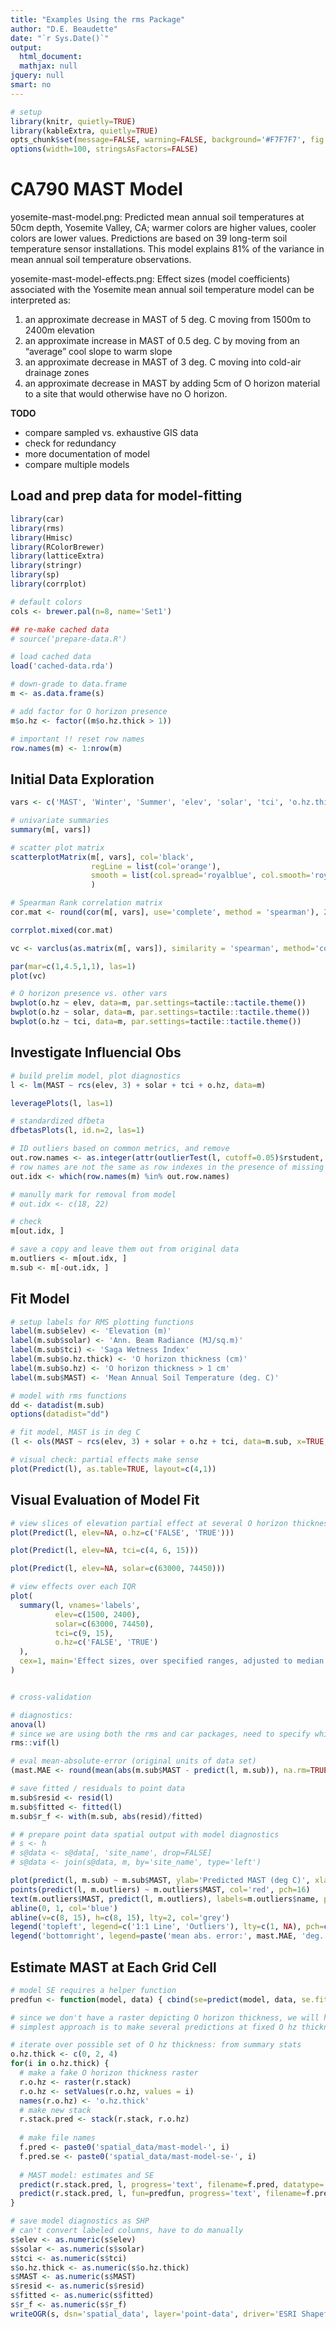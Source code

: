 ```yaml
---
title: "Examples Using the rms Package"
author: "D.E. Beaudette"
date: "`r Sys.Date()`"
output:
  html_document:
  mathjax: null
jquery: null
smart: no
---
```


```r
# setup
library(knitr, quietly=TRUE)
library(kableExtra, quietly=TRUE)
opts_chunk$set(message=FALSE, warning=FALSE, background='#F7F7F7', fig.align='center', fig.retina=2, dev='png', tidy=FALSE, verbose=FALSE)
options(width=100, stringsAsFactors=FALSE)
```



# CA790 MAST Model

yosemite-mast-model.png: Predicted mean annual soil temperatures at 50cm depth, Yosemite Valley, CA; warmer colors are higher values, cooler colors are lower values. Predictions are based on 39 long-term soil temperature sensor installations. This model explains 81% of the variance in mean annual soil temperature observations.

yosemite-mast-model-effects.png: Effect sizes (model coefficients) associated with the Yosemite mean annual soil temperature model can be interpreted as: 

  1. an approximate decrease in MAST of 5 deg. C moving from 1500m to 2400m elevation 
  2. an approximate increase in MAST of 0.5 deg. C by moving from an "average" cool slope to warm slope
  3. an approximate decrease in MAST of 3 deg. C moving into cold-air drainage zones
  4. an approximate decrease in MAST by adding 5cm of O horizon material to a site that would otherwise have no O horizon.


**TODO**

  * compare sampled vs. exhaustive GIS data
  * check for redundancy
  * more documentation of model
  * compare multiple models


## Load and prep data for model-fitting
```r
library(car)
library(rms)
library(Hmisc)
library(RColorBrewer)
library(latticeExtra)
library(stringr)
library(sp)
library(corrplot)

# default colors
cols <- brewer.pal(n=8, name='Set1')

## re-make cached data
# source('prepare-data.R')

# load cached data
load('cached-data.rda')

# down-grade to data.frame
m <- as.data.frame(s)

# add factor for O horizon presence
m$o.hz <- factor((m$o.hz.thick > 1))

# important !! reset row names
row.names(m) <- 1:nrow(m)
```


## Initial Data Exploration
```r
vars <- c('MAST', 'Winter', 'Summer', 'elev', 'solar', 'tci', 'o.hz.thick')

# univariate summaries
summary(m[, vars])

# scatter plot matrix
scatterplotMatrix(m[, vars], col='black', 
                  regLine = list(col='orange'), 
                  smooth = list(col.spread='royalblue', col.smooth='royalblue', lwd.smooth=2, lty.smooth=1, lty.spread=3, lwd.spread=1)
                  )

# Spearman Rank correlation matrix
cor.mat <- round(cor(m[, vars], use='complete', method = 'spearman'), 2)

corrplot.mixed(cor.mat)
```

```r
vc <- varclus(as.matrix(m[, vars]), similarity = 'spearman', method='complete')

par(mar=c(1,4.5,1,1), las=1)
plot(vc)
```

```r
# O horizon presence vs. other vars
bwplot(o.hz ~ elev, data=m, par.settings=tactile::tactile.theme())
bwplot(o.hz ~ solar, data=m, par.settings=tactile::tactile.theme())
bwplot(o.hz ~ tci, data=m, par.settings=tactile::tactile.theme())
```


## Investigate Influencial Obs
```r

# build prelim model, plot diagnostics
l <- lm(MAST ~ rcs(elev, 3) + solar + tci + o.hz, data=m)

leveragePlots(l, las=1)

# standardized dfbeta
dfbetasPlots(l, id.n=2, las=1)

# ID outliers based on common metrics, and remove
out.row.names <- as.integer(attr(outlierTest(l, cutoff=0.05)$rstudent, 'names'))
# row names are not the same as row indexes in the presence of missing data!
out.idx <- which(row.names(m) %in% out.row.names)

# manully mark for removal from model
# out.idx <- c(18, 22)

# check
m[out.idx, ]

# save a copy and leave them out from original data
m.outliers <- m[out.idx, ]
m.sub <- m[-out.idx, ]
```

## Fit Model
```r
# setup labels for RMS plotting functions
label(m.sub$elev) <- 'Elevation (m)'
label(m.sub$solar) <- 'Ann. Beam Radiance (MJ/sq.m)'
label(m.sub$tci) <- 'Saga Wetness Index'
label(m.sub$o.hz.thick) <- 'O horizon thickness (cm)'
label(m.sub$o.hz) <- 'O horizon thickness > 1 cm'
label(m.sub$MAST) <- 'Mean Annual Soil Temperature (deg. C)'

# model with rms functions
dd <- datadist(m.sub)
options(datadist="dd")

# fit model, MAST is in deg C
(l <- ols(MAST ~ rcs(elev, 3) + solar + o.hz + tci, data=m.sub, x=TRUE, y=TRUE, weights = m.sub$complete.yrs / max(m.sub$complete.yrs)))

# visual check: partial effects make sense
plot(Predict(l), as.table=TRUE, layout=c(4,1))
```

## Visual Evaluation of Model Fit
```r
# view slices of elevation partial effect at several O horizon thickness
plot(Predict(l, elev=NA, o.hz=c('FALSE', 'TRUE')))

plot(Predict(l, elev=NA, tci=c(4, 6, 15)))

plot(Predict(l, elev=NA, solar=c(63000, 74450)))
```

```r
# view effects over each IQR
plot(
  summary(l, vnames='labels', 
          elev=c(1500, 2400), 
          solar=c(63000, 74450), 
          tci=c(9, 15), 
          o.hz=c('FALSE', 'TRUE')
  ), 
  cex=1, main='Effect sizes, over specified ranges, adjusted to median values.'
)


# cross-validation

# diagnostics:
anova(l)
# since we are using both the rms and car packages, need to specify which vif()
rms::vif(l) 

# eval mean-absolute-error (original units of data set)
(mast.MAE <- round(mean(abs(m.sub$MAST - predict(l, m.sub)), na.rm=TRUE), 2))

# save fitted / residuals to point data
m.sub$resid <- resid(l)
m.sub$fitted <- fitted(l)
m.sub$r_f <- with(m.sub, abs(resid)/fitted)

# # prepare point data spatial output with model diagnostics
# s <- h
# s@data <- s@data[, 'site_name', drop=FALSE]
# s@data <- join(s@data, m, by='site_name', type='left')
```


```r
plot(predict(l, m.sub) ~ m.sub$MAST, ylab='Predicted MAST (deg C)', xlab='Measured MAST (deg C)', xlim=c(0,20), ylim=c(0,20), las=1, cex=sqrt(m.sub$complete.yrs/2), sub='Symbol Size Proportional to Weight')
points(predict(l, m.outliers) ~ m.outliers$MAST, col='red', pch=16)
text(m.outliers$MAST, predict(l, m.outliers), labels=m.outliers$name, pos=3, cex=0.75)
abline(0, 1, col='blue')
abline(v=c(8, 15), h=c(8, 15), lty=2, col='grey')
legend('topleft', legend=c('1:1 Line', 'Outliers'), lty=c(1, NA), pch=c(NA, 16), col=c('blue', 'red'), bty='n')
legend('bottomright', legend=paste('mean abs. error:', mast.MAE, 'deg. C'), cex=0.75, bty='n', inset=0.01)
```


## Estimate MAST at Each Grid Cell 
```r
# model SE requires a helper function
predfun <- function(model, data) { cbind(se=predict(model, data, se.fit=TRUE)$se.fit) }

# since we don't have a raster depicting O horizon thickness, we will have to simulate it
# simplest approach is to make several predictions at fixed O hz thickness

# iterate over possible set of O hz thickness: from summary stats
o.hz.thick <- c(0, 2, 4)
for(i in o.hz.thick) {
  # make a fake O horizon thickness raster
  r.o.hz <- raster(r.stack)
  r.o.hz <- setValues(r.o.hz, values = i)
  names(r.o.hz) <- 'o.hz.thick'
  # make new stack
  r.stack.pred <- stack(r.stack, r.o.hz)
  
  # make file names
  f.pred <- paste0('spatial_data/mast-model-', i)
  f.pred.se <- paste0('spatial_data/mast-model-se-', i)
  
  # MAST model: estimates and SE
  predict(r.stack.pred, l, progress='text', filename=f.pred, datatype='FLT4S', format='GTiff', overwrite=TRUE)
  predict(r.stack.pred, l, fun=predfun, progress='text', filename=f.pred.se, datatype='FLT4S', format='GTiff', overwrite=TRUE)
}

# save model diagnostics as SHP
# can't convert labeled columns, have to do manually
s$elev <- as.numeric(s$elev)
s$solar <- as.numeric(s$solar)
s$tci <- as.numeric(s$tci)
s$o.hz.thick <- as.numeric(s$o.hz.thick)
s$MAST <- as.numeric(s$MAST)
s$resid <- as.numeric(s$resid)
s$fitted <- as.numeric(s$fitted)
s$r_f <- as.numeric(s$r_f)
writeOGR(s, dsn='spatial_data', layer='point-data', driver='ESRI Shapefile', overwrite_layer=TRUE)
```




